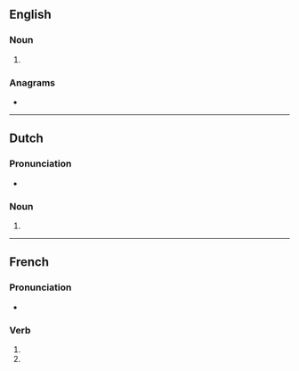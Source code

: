 {{also|hectarés}}
==English==

===Noun===
{{head|en|noun form}}

# {{plural of|en|hectare}}

===Anagrams===
* {{anagrams|en|a=aceehrst|Cheaster|cheaters|reachest|recheats|teachers}}

----

==Dutch==

===Pronunciation===
* {{audio|nl|Nl-hectares.ogg|Audio}}

===Noun===
{{head|nl|noun plural form}}

# {{nl-noun form of|pl|hectare}}

----

==French==

===Pronunciation===
* {{homophones|fr|hectare|hectarent}}

===Verb===
{{head|fr|verb form}}

# {{inflection of|fr|hectarer||2|s|pres|indc}}
# {{inflection of|fr|hectarer||2|s|pres|subj}}